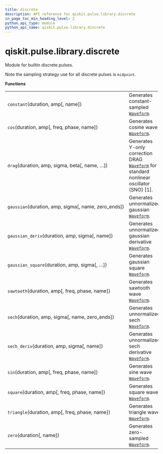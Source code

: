 ```yaml
---
title: discrete
description: API reference for qiskit.pulse.library.discrete
in_page_toc_min_heading_level: 2
python_api_type: module
python_api_name: qiskit.pulse.library.discrete
---
```


<span id="qiskit-pulse-library-discrete" />

# qiskit.pulse.library.discrete

Module for builtin discrete pulses.

Note the sampling strategy use for all discrete pulses is `midpoint`.

**Functions**

|                                                       |                                                                                                                                                            |
| ----------------------------------------------------- | ---------------------------------------------------------------------------------------------------------------------------------------------------------- |
| `constant`(duration, amp\[, name])                    | Generates constant-sampled [`Waveform`](qiskit.pulse.library.Waveform "qiskit.pulse.library.Waveform").                                                    |
| `cos`(duration, amp\[, freq, phase, name])            | Generates cosine wave [`Waveform`](qiskit.pulse.library.Waveform "qiskit.pulse.library.Waveform").                                                         |
| `drag`(duration, amp, sigma, beta\[, name, …])        | Generates Y-only correction DRAG [`Waveform`](qiskit.pulse.library.Waveform "qiskit.pulse.library.Waveform") for standard nonlinear oscillator (SNO) \[1]. |
| `gaussian`(duration, amp, sigma\[, name, zero\_ends]) | Generates unnormalized gaussian [`Waveform`](qiskit.pulse.library.Waveform "qiskit.pulse.library.Waveform").                                               |
| `gaussian_deriv`(duration, amp, sigma\[, name])       | Generates unnormalized gaussian derivative [`Waveform`](qiskit.pulse.library.Waveform "qiskit.pulse.library.Waveform").                                    |
| `gaussian_square`(duration, amp, sigma\[, …])         | Generates gaussian square [`Waveform`](qiskit.pulse.library.Waveform "qiskit.pulse.library.Waveform").                                                     |
| `sawtooth`(duration, amp\[, freq, phase, name])       | Generates sawtooth wave [`Waveform`](qiskit.pulse.library.Waveform "qiskit.pulse.library.Waveform").                                                       |
| `sech`(duration, amp, sigma\[, name, zero\_ends])     | Generates unnormalized sech [`Waveform`](qiskit.pulse.library.Waveform "qiskit.pulse.library.Waveform").                                                   |
| `sech_deriv`(duration, amp, sigma\[, name])           | Generates unnormalized sech derivative [`Waveform`](qiskit.pulse.library.Waveform "qiskit.pulse.library.Waveform").                                        |
| `sin`(duration, amp\[, freq, phase, name])            | Generates sine wave [`Waveform`](qiskit.pulse.library.Waveform "qiskit.pulse.library.Waveform").                                                           |
| `square`(duration, amp\[, freq, phase, name])         | Generates square wave [`Waveform`](qiskit.pulse.library.Waveform "qiskit.pulse.library.Waveform").                                                         |
| `triangle`(duration, amp\[, freq, phase, name])       | Generates triangle wave [`Waveform`](qiskit.pulse.library.Waveform "qiskit.pulse.library.Waveform").                                                       |
| `zero`(duration\[, name])                             | Generates zero-sampled [`Waveform`](qiskit.pulse.library.Waveform "qiskit.pulse.library.Waveform").                                                        |

